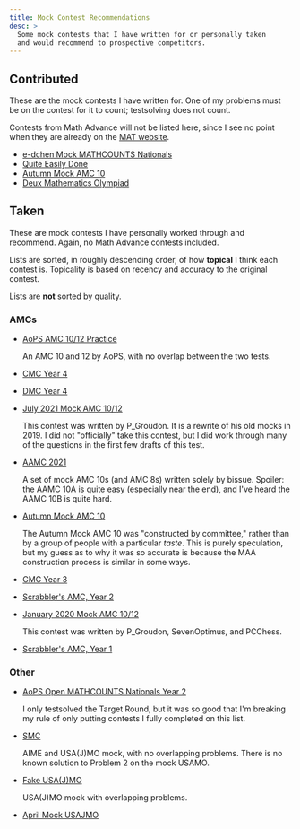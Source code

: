 ```yaml
---
title: Mock Contest Recommendations
desc: >
  Some mock contests that I have written for or personally taken
  and would recommend to prospective competitors.
---
```


## Contributed

These are the mock contests I have
written for.
One of my problems must
be on the contest for it to count;
testsolving does not count.

Contests from Math Advance
will not be listed here,
since I see no point when
they are already on the
[MAT website](https://mat.mathadvance.org).

- [e-dchen Mock MATHCOUNTS Nationals](https://artofproblemsolving.com/community/c594864h1805184)
- [Quite Easily Done](https://artofproblemsolving.com/community/c594864h1830253)
- [Autumn Mock AMC 10](https://artofproblemsolving.com/community/c594864h1710983)
- [Deux Mathematics Olympiad](https://artofproblemsolving.com/community/c594864h2167348_deux_mathematics_olympiad_mock_usajmo_amp_usamo__problem_released)

## Taken

These are mock contests I have personally
worked through and recommend. Again,
no Math Advance contests included.

Lists are sorted, in roughly descending order,
of how **topical** I think each contest is.
Topicality is based on recency
and accuracy to the original contest.

Lists are **not** sorted by quality.

### AMCs

- [AoPS AMC 10/12 Practice](https://artofproblemsolving.com/contests/practice)

  An AMC 10 and 12 by AoPS, with no overlap between the two tests.

- [CMC Year 4](https://artofproblemsolving.com/community/c594864h2375558)
- [DMC Year 4](https://artofproblemsolving.com/community/c594864h2553348_dmc_10b10c_ongoing_20212022_de_mathematics_competitions)
- [July 2021 Mock AMC 10/12](https://artofproblemsolving.com/community/u404284h2627198p22743854)

  This contest was written by P_Groudon.
  It is a rewrite of his old mocks
  in 2019.
  I did not "officially" take this contest,
  but I did work through many of the questions
  in the first few drafts of this test.

- [AAMC 2021](https://artofproblemsolving.com/community/c594864h2690325_aamc_10b_released_aamc_810aime_series)

  A set of mock AMC 10s (and AMC 8s) written solely by bissue. Spoiler: the AAMC 10A is quite easy (especially near the end), and I've heard the AAMC 10B is quite hard.

- [Autumn Mock AMC 10](https://artofproblemsolving.com/community/c594864h1710983)
  
  The Autumn Mock AMC 10
  was "constructed by committee,"
  rather than by a group of people
  with a particular *taste*.
  This is purely speculation,
  but my guess as to why it was so accurate
  is because the MAA construction process
  is similar in some ways.

- [CMC Year 3](https://artofproblemsolving.com/community/c594864h1967029)
- [Scrabbler's AMC, Year 2](https://artofproblemsolving.com/community/c594864h2159345)
- [January 2020 Mock AMC 10/12](https://artofproblemsolving.com/community/c594864h1984167)

  This contest was written by P_Groudon, SevenOptimus, and PCChess.

- [Scrabbler's AMC, Year 1](https://artofproblemsolving.com/community/c594864h1569848)

### Other

- [AoPS Open MATHCOUNTS Nationals Year 2](https://artofproblemsolving.com/community/q1h2503912p21154150)

  I only testsolved the Target Round,
  but it was so good that I'm breaking my rule
  of only putting contests I fully completed
  on this list.

- [SMC](https://artofproblemsolving.com/community/c594864h2151878_sjmo_released_mock_aime__usajmo_2020_summer_math_competitions)

  AIME and USA(J)MO mock,
  with no overlapping problems.
  There is no known solution to
  Problem 2 on the mock USAMO.

- [Fake USA(J)MO](https://artofproblemsolving.com/community/c594864h2043263)

  USA(J)MO mock with overlapping problems.

- [April Mock USAJMO](https://artofproblemsolving.com/community/c594864h2042592_test_released_1st_annual_mock_usajmo)
